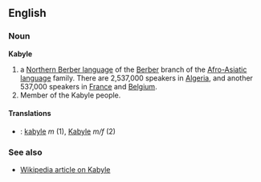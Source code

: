 ==English==
===Noun===
'''Kabyle'''

# a [[w:Northern Berber languages|Northern Berber language]] of the [[w:Berber languages|Berber]] branch of the [[w:Afro-Asiatic languages|Afro-Asiatic language]] family. There are 2,537,000 speakers in [[Algeria]], and another 537,000 speakers in [[France]] and [[Belgium]].
# Member of the Kabyle people.

==== Translations ====

*{{fr}}: [[kabyle]] ''m'' (1), [[Kabyle]] ''m/f'' (2)

===See also===
*[[w:Kabyle|Wikipedia article on Kabyle]]